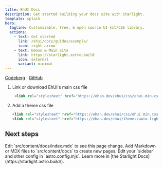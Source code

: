 ```yaml
---
title: EhUI Docs
description: Get started building your docs site with Starlight.
template: splash
hero:
  tagline: Customizable, free, & open source UI kit/CSS library.
  actions:
    - text: Get started
      link: /ehui/docs/guides/example/
      icon: right-arrow
    - text: Demos & Main Site
      link: https://starlight.astro.build
      icon: external
      variant: minimal
---
```



[Codeberg](https://codeberg.org/ehanahamed/ehui) · [GitHub](https://github.com/ehanahamed/ehui)

<Steps>

1. Link or download EhUI's main css file
   ```html
    <link rel="stylesheet" href="https://ehan.dev/ehui/css/ehui.min.css">
   ```

2. Add a theme css file
   ```html {2}
   <link rel="stylesheet" href="https://ehan.dev/ehui/css/ehui.min.css">
   <link rel="stylesheet" href="https://ehan.dev/ehui/themes/auto-light-dark.min.css">
   ```

</Steps>

## Next steps

<CardGrid stagger>
	<Card title="Update content" icon="pencil">
		Edit `src/content/docs/index.mdx` to see this page change.
	</Card>
	<Card title="Add new content" icon="add-document">
		Add Markdown or MDX files to `src/content/docs` to create new pages.
	</Card>
	<Card title="Configure your site" icon="setting">
		Edit your `sidebar` and other config in `astro.config.mjs`.
	</Card>
	<Card title="Read the docs" icon="open-book">
		Learn more in [the Starlight Docs](https://starlight.astro.build/).
	</Card>
</CardGrid>
